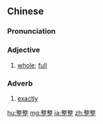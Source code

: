 ==Chinese==
{{zh-forms}}

===Pronunciation===
{{zh-pron
|m=zhěngzhěng
|c=zing2 zing2
|cat=a,adv
}}

===Adjective===
{{zh-adj}}

# [[whole]]; [[full]]

===Adverb===
{{zh-adv}}

# [[exactly]]

{{zh-cat|Advanced}}

[[hu:整整]]
[[mg:整整]]
[[ja:整整]]
[[zh:整整]]